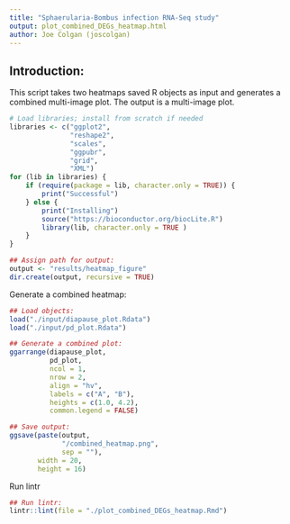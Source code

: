 ```yaml
--- 
title: "Sphaerularia-Bombus infection RNA-Seq study"
output: plot_combined_DEGs_heatmap.html
author: Joe Colgan (joscolgan)
--- 
```


## Introduction:
This script takes two heatmaps saved R objects as input and generates a combined multi-image plot.
The output is a multi-image plot.

```r
# Load libraries; install from scratch if needed
libraries <- c("ggplot2",
               "reshape2",
               "scales",
               "ggpubr",
               "grid",
               "XML")
for (lib in libraries) {
    if (require(package = lib, character.only = TRUE)) {
        print("Successful")
    } else {
        print("Installing")
        source("https://bioconductor.org/biocLite.R")
        library(lib, character.only = TRUE )
    }
}

## Assign path for output:
output <- "results/heatmap_figure"
dir.create(output, recursive = TRUE)
```

Generate a combined heatmap:

```r
## Load objects:
load("./input/diapause_plot.Rdata")
load("./input/pd_plot.Rdata")

## Generate a combined plot:
ggarrange(diapause_plot,
          pd_plot,
          ncol = 1,
          nrow = 2,
          align = "hv",
          labels = c("A", "B"),
          heights = c(1.0, 4.2),
          common.legend = FALSE)

## Save output:
ggsave(paste(output,
             "/combined_heatmap.png",
             sep = ""),
       width = 20,
       height = 16)
```

Run lintr

```r
## Run lintr:
lintr::lint(file = "./plot_combined_DEGs_heatmap.Rmd")
```


